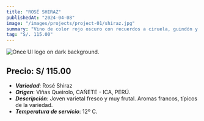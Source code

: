 ```yaml
---
title: "ROSÉ SHIRAZ"
publishedAt: "2024-04-08"
image: "/images/projects/project-01/shiraz.jpg"
summary: "Vino de color rojo oscuro con recuerdos a ciruela, guindón y frutos rojos ligeramente maduros."
tag: "S/. 115.00"
---
```


![Once UI logo on dark background.](/images/projects/project-01/shiraz.jpg)

## Precio: S/ 115.00

- ***Variedad***: Rosé Shiraz
- ***Origen***: Viñas Queirolo, CAÑETE - ICA, PERÚ.
- ***Descripción***: Joven varietal fresco y muy frutal. Aromas francos, típicos de la variedad.
- ***Temperatura de servicio***: 12º C.
